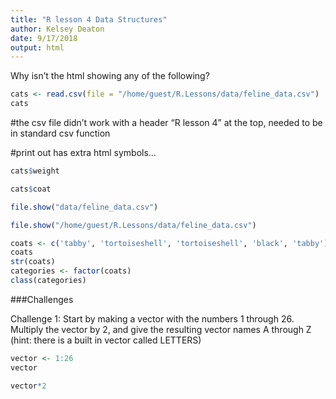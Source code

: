 ```yaml
---
title: "R lesson 4 Data Structures"
author: Kelsey Deaton
date: 9/17/2018
output: html
---
```

Why isn't the html showing any of the following?

```r
cats <- read.csv(file = "/home/guest/R.Lessons/data/feline_data.csv")
cats

```

#the csv file didn't work with a header "R lesson 4" at the top, needed to be in standard csv function

#print out has extra html symbols...

```r
cats$weight
```

```r
cats$coat
```

```r
file.show("data/feline_data.csv")
```
```r
file.show("/home/guest/R.Lessons/data/feline_data.csv")
```

```r
coats <- c('tabby', 'tortoiseshell', 'tortoiseshell', 'black', 'tabby')
coats
str(coats)
categories <- factor(coats)
class(categories)
```


###Challenges

Challenge 1: Start by making a vector with the numbers 1 through 26. Multiply the vector by 2, and give the resulting vector names A through Z (hint: there is a built in vector called LETTERS)

```r
vector <- 1:26
vector

```

```r
vector*2
```

